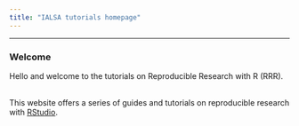 ```yaml
---
title: "IALSA tutorials homepage"
---
```


***

### Welcome 

Hello and welcome to the tutorials on Reproducible Research with R (RRR).  
</br>

This website offers a series of guides and tutorials on reproducible research with [RStudio](rstudio.com).






